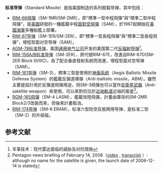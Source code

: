 '''标准导弹'''（Standard Missile）是指美国制造的系列舰载导弹，其中包括：
* [[RIM-66飛彈|RIM-66飛彈]]（SM-1MR/SM-2MR），即“標準一型中程飛彈”與“標準二型中程飛彈”{{noteTag|1=RIM-66飛彈系列於美軍的呼號為RIM-66 Standard MR；其中R指飛彈為艦載；I指飛彈為攔截型；M指飛彈；66為其編號；Standard意指「標準飛彈家族」；而MR則指中程（Middle range）。（詳見[http://www.e-publishing.af.mil/shared/media/epubs/AFI16-401%28I%29.pdf Designating and Naming Defense Military Aerospace Vehicles：Attachment 4]）此一飛彈系列衍生了兩個彈型，分別簡稱為SM-1 MR及SM-2 MR，照字面即Standard Missile-1 Middle range；中譯採之，故譯為標準一型中程飛彈及標準二型中程飛彈。[[RIM-161飛彈|RIM-161標準三型飛彈]]是「標準飛彈家族」最新的一員。
}}，是[[美國|美國]]研發的一種艦載中程[[面對空飛彈|面對空飛彈]]（SAM），於1967起開始在[[美國海軍|美國海軍]]多種船艦上部署。
* [[RIM-67导弹|RIM-67导弹]]（SM-1ER/SM-2ER），即“標準一型長程飛彈”與“標準二型長程飛彈”，增程型面对空导弹（SAM）。
* [[AGM-78标准导弹|AGM-78标准导弹]]，美国[[通用电气公司|通用电气公司]]开发的美国第二代[[反辐射导弹|反辐射导弹]]<ref>军事技术：现代雷达面临的威胁及对抗措施</ref>。
* [[RIM-67导弹|RIM-156A/B标准导弹]]（SM-2ER），原代號RIM-67E，改進自RIM-67D(SM-2ER Block III/IIIC)，為了配合垂直發射系統而改進，增程型面对空导弹（SAM）。
* [[RIM-161导弹|RIM-161导弹]]（SM-3），標準三型是使用於[[神盾系統|神盾系統]]（Aegis Ballistic Missile Defense System）的艦載反彈道導彈（Anti-ballistic missile，ABM）。雖然主要是設計用於反彈道飛彈用途，但SM-3飛彈也可以當作[[反衛星武器|反衛星武器]]（Anti-satellite weapon）來使用，可以來對抗位於[[近地軌道|近地軌道]]近端的衛星<ref name="briefing">Pentagon news briefing of February 14, 2008（[http://mfile.akamai.com/18566/wmv/etouchsyst2.download.akamai.com/18355/wm.nasa-global/Administrator/pentagon20080214.asx video] {{Wayback|url=http://mfile.akamai.com/18566/wmv/etouchsyst2.download.akamai.com/18355/wm.nasa-global/Administrator/pentagon20080214.asx |date=20080217143637 }}, [http://www.defenselink.mil/transcripts/transcript.aspx?transcriptid=4145 transcript] {{Wayback|url=http://www.defenselink.mil/transcripts/transcript.aspx?transcriptid=4145 |date=20170519105605 }}）: although no name for the satellite is given, the launch date of 2006-12-14 is stated</ref>。
* [[RIM-66飛彈#歷史|RGM-165飛彈]]（SM-4 LASM），艦載攻陸飛彈，計畫由庫存的SM-2MR Block2/3改裝而來，但後來計畫取消。
* [[RIM-174标准导弹|RIM-174导弹]]（SM-6 ERAM），标准六型防空反舰两用导弹，是标准二型（SM-2）的升级版。

==参考文献==
{{notefoot}}
{{reflist}}

{{SIA}}